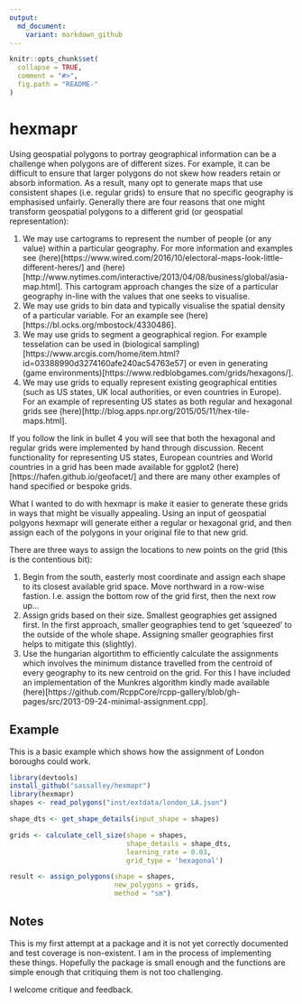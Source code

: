 ```yaml
---
output:
  md_document:
    variant: markdown_github
---
```


<!-- README.md is generated from README.Rmd. Please edit that file -->

```r
knitr::opts_chunk$set(
  collapse = TRUE,
  comment = "#>",
  fig.path = "README-"
)
```

# hexmapr
Using geospatial polygons to portray geographical information can be a challenge when polygons are of different sizes. For example, it can be difficult to ensure that larger polygons do not skew how readers retain or absorb information. As a result, many opt to generate maps that use consistent shapes (i.e. regular grids) to ensure that no specific geography is emphasised unfairly. Generally there are four reasons that one might transform geospatial polygons to a different grid (or geospatial representation):

1. We may use cartograms to represent the number of people (or any value) within a particular geography. For more information and examples see (here)[https://www.wired.com/2016/10/electoral-maps-look-little-different-heres/] and (here)[http://www.nytimes.com/interactive/2013/04/08/business/global/asia-map.html]. This cartogram approach changes the size of a particular geography in-line with the values that one seeks to visualise. 
2. We may use grids to bin data and typically visualise the spatial density of a particular variable. For an example see (here)[https://bl.ocks.org/mbostock/4330486].
3. We may use grids to segment a geographical region. For example tesselation can be used in (biological sampling) [https://www.arcgis.com/home/item.html?id=03388990d3274160afe240ac54763e57] or even in generating (game environments)[https://www.redblobgames.com/grids/hexagons/].
4. We may use grids to equally represent existing geographical entities (such as US states, UK local authorities, or even countries in Europe). For an example of representing US states as both regular and hexagonal grids see (here)[http://blog.apps.npr.org/2015/05/11/hex-tile-maps.html].

If you follow the link in bullet 4 you will see that both the hexagonal and regular grids were implemented by hand through discussion. Recent functionality for representing US states, European countries and World countries in a grid has been made available for ggplot2 (here) [https://hafen.github.io/geofacet/] and there are many other examples of hand specified or bespoke grids.

What I wanted to do with hexmapr is make it easier to generate these grids in ways that might be visually appealing. Using an input of geospatial polgyons hexmapr will generate either a regular or hexagonal grid, and then assign each of the polygons in your original file to that new grid. 

There are three ways to assign the locations to new points on the grid (this is the contentious bit):

1. Begin from the south, easterly most coordinate and assign each shape to its closest available grid space. Move northward in a row-wise fastion. I.e. assign the bottom row of the grid first, then the next row up...
2. Assign grids based on their size. Smallest geographies get assigned first. In the first approach, smaller geographies tend to get 'squeezed' to the outside of the whole shape. Assigning smaller geographies first helps to mitigate this (slightly).
3. Use the hungarian algortithm to efficiently calculate the assignments which involves the minimum distance travelled from the centroid of every geography to its new centroid on the grid. For this I have included an implementation of the Munkres algorithm kindly made available (here)[https://github.com/RcppCore/rcpp-gallery/blob/gh-pages/src/2013-09-24-minimal-assignment.cpp].

## Example
This is a basic example which shows how the assignment of London boroughs could work. 
```r
library(devtools)
install_github("sassalley/hexmapr")
library(hexmapr)
shapes <- read_polygons("inst/extdata/london_LA.json")

shape_dts <- get_shape_details(input_shape = shapes)

grids <- calculate_cell_size(shape = shapes, 
                             shape_details = shape_dts,
                             learning_rate = 0.03,
                             grid_type = 'hexagonal')

result <- assign_polygons(shape = shapes, 
                          new_polygons = grids, 
                          method = "sm")
```

## Notes

This is my first attempt at a package and it is not yet correctly documented and test coverage is non-existent. I am in the process of implementing these things. Hopefully the package is small enough and the functions are simple enough that critiquing them is not too challenging. 

I welcome critique and feedback. 

